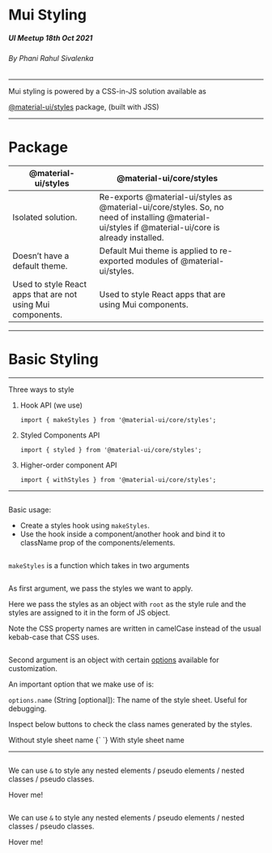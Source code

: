 


<CssBaseline />

# Mui Styling

##### UI Meetup 18th Oct 2021

###### By Phani Rahul Sivalenka

---

Mui styling is powered by a CSS-in-JS solution available as

[@material-ui/styles](https://www.npmjs.com/package/@material-ui/styles) package, (built with JSS)

---

# Package

<div style={{ padding: '2em', paddingTop: 0, fontSize: '2.5rem' }}>

| @material-ui/styles                                         | @material-ui/core/styles                                                                                                                             |     |     |     |
| ----------------------------------------------------------- | ---------------------------------------------------------------------------------------------------------------------------------------------------- | --- | --- | --- |
| Isolated solution.                                          | Re-exports @material-ui/styles as @material-ui/core/styles. So, no need of installing @material-ui/styles if @material-ui/core is already installed. |     |     |     |
| Doesn’t have a default theme.                               | Default Mui theme is applied to re-exported modules of @material-ui/styles.                                                                          |     |     |     |
| Used to style React apps that are not using Mui components. | Used to style React apps that are using Mui components.                                                                                              |     |     |     |

</div>

---

# Basic Styling

---

Three ways to style

1. Hook API (we use)

   `import { makeStyles } from '@material-ui/core/styles';`

2. Styled Components API

   `import { styled } from '@material-ui/core/styles';`

3. Higher-order component API

   `import { withStyles } from '@material-ui/core/styles';`

---

<CodeSurferColumns themes={[nightOwl]}>

<Step title="Hook API - Basic Usage">

```jsx 2[1:19,29:56],4:19,22,24[18:41] file=./samples/CustomButton.js

```

<div style={{ padding: '1em' }}>

Basic usage:

- Create a styles hook using `makeStyles`.
- Use the hook inside a component/another hook and bind it to className prop of the components/elements.

</div>

</Step>

<Step title="Hook API - Basic Usage">

```diff 4[31:42],19

```

<div style={{ padding: '1em' }}>

`makeStyles` is a function which takes in two arguments

</div>

</Step>

<Step title="Hook API - Basic Usage">

```diff 5:15

```

<div style={{ padding: '1em' }}>

As first argument, we pass the styles we want to apply.

Here we pass the styles as an object with `root` as the style rule and the styles are assigned to it in the form of JS object.

Note the CSS property names are written in camelCase instead of the usual kebab-case that CSS uses.

</div>

</Step>

<Step title="Hook API - Basic Usage">

```diff 16:18

```

<div style={{ padding: '1em' }}>

Second argument is an object with certain [options](https://v4.mui.com/styles/api/#arguments-3) available for customization.

An important option that we make use of is:

`options.name` (String [optional]): The name of the style sheet. Useful for debugging.

<div style={{ fontSize: '1.25rem' }}>

Inspect below buttons to check the class names generated by the styles.

</div>

<CustomButtonWithoutStylesheetName>
  Without style sheet name
</CustomButtonWithoutStylesheetName>
{` `}
<CustomButton>With style sheet name</CustomButton>

</div>

</Step>

</CodeSurferColumns>

---

<CodeSurferColumns themes={[nightOwl]}>

<Step title="Hook API - Nesting Selectors">

```jsx 16:20 file=./samples/CustomButtonWithHover.js

```

<div style={{ padding: '1em' }}>

We can use `&` to style any nested elements / pseudo elements / nested classes / pseudo classes.

<CustomButtonWithHover>Hover me!</CustomButtonWithHover>

</div>

</Step>

<Step title="Hook API - Nesting Selectors">

```diff 16:32

```

<div style={{ padding: '1em' }}>

We can use `&` to style any nested elements / pseudo elements / nested classes / pseudo classes.

<CustomButtonWithHover>Hover me!</CustomButtonWithHover>

</div>

</Step>

</CodeSurferColumns>
